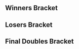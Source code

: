 {{DISPLAYTITLE:SSS Blood For Blood: Doubles Bracket}}{{BracketMatchSMWDisambig |oldtags=Rocky|newtags=Rocky (American player)}}{{SetGame|melee}}
{{tabs static
|name1=Overview
|link1=SSS Blood For Blood
|name2=Singles Round 2 Pools
|link2=SSS Blood For Blood/Singles Round 2 Pools
|name3=Singles Bracket
|link3=SSS Blood For Blood/Singles Bracket
|name4=Doubles Bracket
|link4=SSS Blood For Blood/Doubles Bracket
|This=4
}}

==Winners Bracket==
{{8DEDoublesWBracketA
|column-width=160
<!-- ROUND 1 -->
|r1m1t1p1=Nintendude |r1m1t1p1flag=us
|r1m1t1p2=Cactuar |r1m1t1p2flag=us |r1m1t1score=2
|r1m1t2p1=NMW |r1m1t2p1flag=us
|r1m1t2p2=L |r1m1t2p2flag=us |r1m1t2score=0
|r1m1win=1

|r1m2t1p1=s0ft |r1m2t1p1flag=us
|r1m2t1p2=Ralph |r1m2t1p2flag=us |r1m2t1score=0
|r1m2t2p1=SFAT |r1m2t2p1flag=us
|r1m2t2p2=PewPewU |r1m2t2p2flag=us |r1m2t2score=2
|r1m2win=2

|r1m3t1p1=The Moon |r1m3t1p1flag=us
|r1m3t1p2=Westballz |r1m3t1p2flag=us |r1m3t1score=2
|r1m3t2p1=Rocky |r1m3t2p1flag=us
|r1m3t2p2=Berble |r1m3t2p2flag=us |r1m3t2score=0
|r1m3win=1

|r1m4t1p1=Reno |r1m4t1p1flag=us
|r1m4t1p2=Lucky |r1m4t1p2flag=us |r1m4t1score=2
|r1m4t2p1=Kira |r1m4t2p1flag=us
|r1m4t2p2=Captain Faceroll |r1m4t2p2flag=us |r1m4t2score=0
|r1m4win=1

<!-- ROUND 2 -->
|r2m1t1p1=Nintendude |r2m1t1p1flag=us
|r2m1t1p2=Cactuar |r2m1t1p2flag=us |r2m1t1score=0
|r2m1t2p1=SFAT |r2m1t2p1flag=us
|r2m1t2p2=PewPewU |r2m1t2p2flag=us |r2m1t2score=3
|r2m1win=2

|r2m2t1p1=The Moon |r2m2t1p1flag=us
|r2m2t1p2=Westballz |r2m2t1p2flag=us |r2m2t1score=2
|r2m2t2p1=Reno |r2m2t2p1flag=us
|r2m2t2p2=Lucky |r2m2t2p2flag=us |r2m2t2score=3
|r2m2win=2
}}

==Losers Bracket==
{{24DEDoublesLBracketA
|column-width=160

<!-- ROUND 1 -->
|l1m1t1p1=drewgong |l1m1t1p1flag=us
|l1m1t1p2=True Dong |l1m1t1p2flag=us |l1m1t1score=
|l1m1t2p1=Groovy Green Hat |l1m1t2p1flag=us
|l1m1t2p2=Danimals |l1m1t2p2flag=us |l1m1t2score={{win}}
|l1m1win=2

|l1m2t1p1=Dr. Z |l1m2t1p1flag=us
|l1m2t1p2=Tafokints |l1m2t1p2flag=us |l1m2t1score=2
|l1m2t2p1=Elcancell |l1m2t2p1flag=us
|l1m2t2p2=wooptywop |l1m2t2p2flag=us |l1m2t2score=0
|l1m2win=1

|l1m3t1p1=ycz6 |l1m3t1p1flag=us
|l1m3t1p2=343 |l1m3t1p2flag=us |l1m3t1score=2
|l1m3t2p1=S2B |l1m3t2p1flag=us
|l1m3t2p2=Crunchmaster |l1m3t2p2flag=us |l1m3t2score=0
|l1m3win=1

|l1m4t1p1=Toph |l1m4t1p1flag=us
|l1m4t1p2=Kalamazhu |l1m4t1p2flag=us |l1m4t1score=2
|l1m4t2p1=Imyt |l1m4t2p1flag=us
|l1m4t2p2=Warwick Foe |l1m4t2p2flag=us |l1m4t2score=0
|l1m4win=1

|l1m5t1p1=BanBan |l1m5t1p1flag=us
|l1m5t1p2=Oshi |l1m5t1p2flag=us |l1m5t1score=2
|l1m5t2p1=Lego |l1m5t2p1flag=us
|l1m5t2p2=khale |l1m5t2p2flag=us |l1m5t2score=0
|l1m5win=1

|l1m6t1p1=Spark |l1m6t1p1flag=us
|l1m6t1p2=Azel |l1m6t1p2flag=us |l1m6t1score=2
|l1m6t2p1=Wavebringer |l1m6t2p1flag=us
|l1m6t2p2=Nardis |l1m6t2p2flag=us |l1m6t2score=1
|l1m6win=1

|l1m7t1p1=EastCoastJeff |l1m7t1p1flag=us
|l1m7t1p2=JahRei |l1m7t1p2flag=us |l1m7t1score=2
|l1m7t2p1=Irish |l1m7t2p1flag=us
|l1m7t2p2=Neemz |l1m7t2p2flag=us |l1m7t2score=1
|l1m7win=1

|l1m8t1p1=Mchi |l1m8t1p1flag=us
|l1m8t1p2=LuigiKid |l1m8t1p2flag=us |l1m8t1score=2
|l1m8t2p1=KramePie |l1m8t2p1flag=us
|l1m8t2p2=RagingCherry |l1m8t2p2flag=us |l1m8t2score=0
|l1m8win=1

<!-- ROUND 2 -->
|l2m1t1p1=Groovy Green Hat |l2m1t1p1flag=us
|l2m1t1p2=Danimals |l2m1t1p2flag=us |l2m1t1score=0
|l2m1t2p1=Dr. Z |l2m1t2p1flag=us
|l2m1t2p2=Tafokints |l2m1t2p2flag=us |l2m1t2score=2
|l2m1win=2

|l2m2t1p1=ycz6 |l2m2t1p1flag=us
|l2m2t1p2=343 |l2m2t1p2flag=us |l2m2t1score=0
|l2m2t2p1=Toph |l2m2t2p1flag=us
|l2m2t2p2=Kalamazhu |l2m2t2p2flag=us |l2m2t2score=2
|l2m2win=2

|l2m3t1p1=BanBan |l2m3t1p1flag=us
|l2m3t1p2=Oshi |l2m3t1p2flag=us |l2m3t1score=0
|l2m3t2p1=Spark |l2m3t2p1flag=us
|l2m3t2p2=Azel |l2m3t2p2flag=us |l2m3t2score=2
|l2m3win=2

|l2m4t1p1=EastCoastJeff |l2m4t1p1flag=us
|l2m4t1p2=JahRei |l2m4t1p2flag=us |l2m4t1score=0
|l2m4t2p1=Mchi |l2m4t2p1flag=us
|l2m4t2p2=LuigiKid |l2m4t2p2flag=us |l2m4t2score=2
|l2m4win=2

<!-- ROUND 3 -->
|l3m1t1p1=s0ft |l3m1t1p1flag=us
|l3m1t1p2=Ralph |l3m1t1p2flag=us |l3m1t1score=2
|l3m1t2p1=Dr. Z |l3m1t2p1flag=us
|l3m1t2p2=Tafokints |l3m1t2p2flag=us |l3m1t2score=1
|l3m1win=1

|l3m2t1p1=NMW |l3m2t1p1flag=us
|l3m2t1p2=L |l3m2t1p2flag=us |l3m2t1score=2
|l3m2t2p1=Toph |l3m2t2p1flag=us
|l3m2t2p2=Kalamazhu |l3m2t2p2flag=us |l3m2t2score=0
|l3m2win=1

|l3m3t1p1=Kira |l3m3t1p1flag=us
|l3m3t1p2=Captain Faceroll |l3m3t1p2flag=us |l3m3t1score=2
|l3m3t2p1=Spark |l3m3t2p1flag=us
|l3m3t2p2=Azel |l3m3t2p2flag=us |l3m3t2score=0
|l3m3win=1

|l3m4t1p1=Rocky |l3m4t1p1flag=us
|l3m4t1p2=Berble |l3m4t1p2flag=us |l3m4t1score=1
|l3m4t2p1=Mchi |l3m4t2p1flag=us
|l3m4t2p2=LuigiKid |l3m4t2p2flag=us |l3m4t2score=2
|l3m4win=2

<!-- ROUND 4 -->
|l4m1t1p1=s0ft |l4m1t1p1flag=us
|l4m1t1p2=Ralph |l4m1t1p2flag=us |l4m1t1score=3
|l4m1t2p1=NMW |l4m1t2p1flag=us
|l4m1t2p2=L |l4m1t2p2flag=us |l4m1t2score=0
|l4m1win=1

|l4m2t1p1=Kira |l4m2t1p1flag=us
|l4m2t1p2=Captain Faceroll |l4m2t1p2flag=us |l4m2t1score=2
|l4m2t2p1=Mchi |l4m2t2p1flag=us
|l4m2t2p2=LuigiKid |l4m2t2p2flag=us |l4m2t2score=0
|l4m2win=1

<!-- ROUND 5 -->
|l5m1t1p1=The Moon |l5m1t1p1flag=us
|l5m1t1p2=Westballz |l5m1t1p2flag=us |l5m1t1score=2
|l5m1t2p1=s0ft |l5m1t2p1flag=us
|l5m1t2p2=Ralph |l5m1t2p2flag=us |l5m1t2score=1
|l5m1win=1

|l5m2t1p1=Nintendude |l5m2t1p1flag=us
|l5m2t1p2=Cactuar |l5m2t1p2flag=us |l5m2t1score=0
|l5m2t2p1=Kira |l5m2t2p1flag=us
|l5m2t2p2=Captain Faceroll |l5m2t2p2flag=us |l5m2t2score=2
|l5m2win=2
}}
<onlyinclude>
==Final Doubles Bracket==
{{DEFinalDoublesBracket
|column-width=160

<!-- FROM WINNERS -->
|r1m1t1p1=SFAT |r1m1t1p1flag=us
|r1m1t1p2=PewPewU |r1m1t1p2flag=us |r1m1t1score=3
|r1m1t2p1=Reno |r1m1t2p1flag=us
|r1m1t2p2=Lucky |r1m1t2p2flag=us |r1m1t2score=0
|r1m1win=1

<!-- FROM LOSERS -->
|l1m1t1p1=The Moon |l1m1t1p1flag=us
|l1m1t1p2=Westballz |l1m1t1p2flag=us |l1m1t1score=3
|l1m1t2p1=Kira |l1m1t2p1flag=us
|l1m1t2p2=Captain Faceroll |l1m1t2p2flag=us |l1m1t2score=0
|l1m1win=1
|l1m1t1p1char1=marth |l1m1t1p1stock1=3 |l1m1t1p2char1=falco |l1m1t1p2stock1=1
|l1m1t2p1char1=fox |l1m1t2p1stock1=0 |l1m1t2p2char1=sheik |l1m1t2p2stock1=0 |l1m1win1=1 |l1m1stage1=Battlefield
|l1m1t1p1char2=marth |l1m1t1p1stock2=2 |l1m1t1p2char2=falco |l1m1t1p2stock2=1
|l1m1t2p1char2=fox |l1m1t2p1stock2=0 |l1m1t2p2char2=sheik |l1m1t2p2stock2=0 |l1m1win2=1 |l1m1stage2=Dream Land
|l1m1t1p1char3=marth |l1m1t1p1stock3=1 |l1m1t1p2char3=falco |l1m1t1p2stock3=0
|l1m1t2p1char3=fox |l1m1t2p1stock3=0 |l1m1t2p2char3=sheik |l1m1t2p2stock3=0 |l1m1win3=1 |l1m1stage3=Dream Land
|l1m1date=October 15, 2016
|l1m1finished=
|l1m1details={{BracketMatchDetails
|vod=https://www.youtube.com/watch?v=HeSO6eeSBr4
|preview=
|lrthread=
|interview=
|recap=
|comment=
|live=
}}

<!-- LOSERS FINALS -->
|r2m1t1p1=Reno |r2m1t1p1flag=us
|r2m1t1p2=Lucky |r2m1t1p2flag=us |r2m1t1score=2
|r2m1t2p1=The Moon |r2m1t2p1flag=us
|r2m1t2p2=Westballz |r2m1t2p2flag=us |r2m1t2score=3
|r2m1win=2
|r2m1t1p1char1=sheik |r2m1t1p1stock1=0 |r2m1t1p2char1=fox |r2m1t1p2stock1=0
|r2m1t2p1char1=marth |r2m1t2p1stock1=1 |r2m1t2p2char1=falco |r2m1t2p2stock1=1 |r2m1win1=2 |r2m1stage1=Battlefield
|r2m1t1p1char2=sheik |r2m1t1p1stock2=0 |r2m1t1p2char2=fox |r2m1t1p2stock2=0
|r2m1t2p1char2=marth |r2m1t2p1stock2=0 |r2m1t2p2char2=falco |r2m1t2p2stock2=1 |r2m1win2=2 |r2m1stage2=Final Destination
|r2m1t1p1char3=sheik |r2m1t1p1stock3=1 |r2m1t1p2char3=fox |r2m1t1p2stock3=1
|r2m1t2p1char3=marth |r2m1t2p1stock3=0 |r2m1t2p2char3=falco |r2m1t2p2stock3=0 |r2m1win3=1 |r2m1stage3=Final Destination
|r2m1t1p1char4=sheik |r2m1t1p1stock4=1 |r2m1t1p2char4=fox |r2m1t1p2stock4=1
|r2m1t2p1char4=marth |r2m1t2p1stock4=0 |r2m1t2p2char4=falco |r2m1t2p2stock4=0 |r2m1win4=1 |r2m1stage4=Yoshi's Story
|r2m1t1p1char5=sheik |r2m1t1p1stock5=0 |r2m1t1p2char5=fox |r2m1t1p2stock5=0
|r2m1t2p1char5=marth |r2m1t2p1stock5=1 |r2m1t2p2char5=falco |r2m1t2p2stock5=1 |r2m1win5=2 |r2m1stage5=Pokémon Stadium
|r2m1date=October 15, 2016
|r2m1finished=
|r2m1details={{BracketMatchDetails
|vod=https://www.youtube.com/watch?v=5FM3y66pQ3k
|preview=
|lrthread=
|interview=
|recap=
|comment=
|live=
}}

<!-- GRAND FINALS -->
|r3m1t1p1=SFAT |r3m1t1p1flag=us
|r3m1t1p2=PewPewU |r3m1t1p2flag=us |r3m1t1score=3 |r3m2t1score=
|r3m1t2p1=The Moon |r3m1t2p1flag=us
|r3m1t2p2=Westballz |r3m1t2p2flag=us |r3m1t2score=0 |r3m2t2score=
|r3m1win=1
|r3m1t1p1char1=fox |r3m1t1p1stock1=1 |r3m1t1p2char1=marth |r3m1t1p2stock1=1
|r3m1t2p1char1=marth |r3m1t2p1stock1=0 |r3m1t2p2char1=falco |r3m1t2p2stock1=0 |r3m1win1=1 |r3m1stage1=Yoshi's Story
|r3m1t1p1char2=fox |r3m1t1p1stock2=2 |r3m1t1p2char2=marth |r3m1t1p2stock2=2
|r3m1t2p1char2=marth |r3m1t2p1stock2=0 |r3m1t2p2char2=falco |r3m1t2p2stock2=0 |r3m1win2=1 |r3m1stage2=Final Destination 
|r3m1t1p1char3=fox |r3m1t1p1stock3=1 |r3m1t1p2char3=marth |r3m1t1p2stock3=2
|r3m1t2p1char3=marth |r3m1t2p1stock3=0 |r3m1t2p2char3=falco |r3m1t2p2stock3=0 |r3m1win3=1 |r3m1stage3=Battlefield
|r3m1date=October 15, 2016
|r3m1finished=
|r3m1details={{BracketMatchDetails
|vod=https://www.youtube.com/watch?v=SzcjVbd_YOs
|preview=
|lrthread=
|interview=
|recap=
|comment=
|live=
}}
}}
</onlyinclude>
